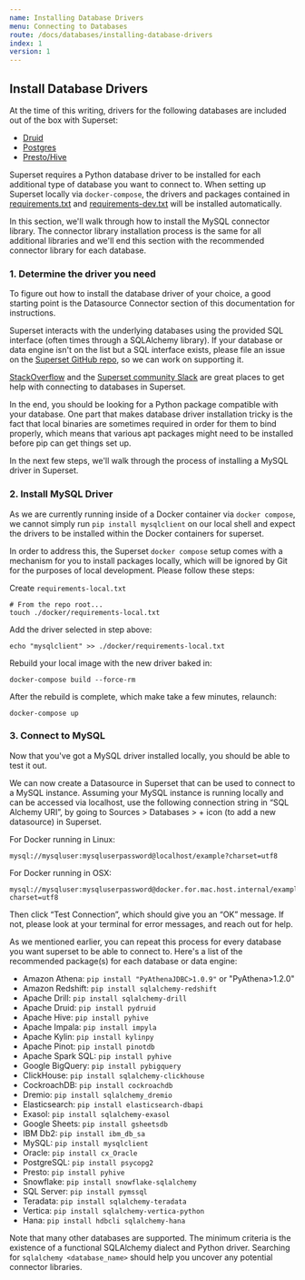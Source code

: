 ```yaml
---
name: Installing Database Drivers
menu: Connecting to Databases
route: /docs/databases/installing-database-drivers
index: 1
version: 1
---
```


Install Database Drivers
-------------

At the time of this writing, drivers for the following databases are included out of the box with Superset:

* [Druid](https://pypi.org/project/pydruid/)
* [Postgres](https://pypi.org/project/psycopg2/)
* [Presto/Hive](https://pypi.org/project/PyHive/)

Superset requires a Python database driver to be installed for each additional type of database you want to connect to. When setting up Superset locally via `docker-compose`, the drivers and packages contained in [requirements.txt](https://github.com/apache/incubator-superset/blob/master/requirements.txt) and [requirements-dev.txt](https://github.com/apache/incubator-superset/blob/master/requirements-dev.txt) will be installed automatically. 

In this section, we'll walk through how to install the MySQL connector library. The connector library installation process is the same for all additional libraries and we'll end this section with the recommended connector library for each database.

### 1. Determine the driver you need

To figure out how to install the database driver of your choice, a good starting point is the Datasource Connector section of this documentation for instructions. 

Superset interacts with the underlying databases using the provided SQL interface (often times through a SQLAlchemy library). If your database or data engine isn't on the list but a SQL interface exists, please file an issue on the [Superset GitHub repo](https://github.com/apache/incubator-superset/issues), so we can work on supporting it. 

[StackOverflow](https://stackoverflow.com/questions/tagged/apache-superset+superset) and the [Superset community Slack](https://join.slack.com/t/apache-superset/shared_invite/enQtNDMxMDY5NjM4MDU0LWJmOTcxYjlhZTRhYmEyYTMzOWYxOWEwMjcwZDZiNWRiNDY2NDUwNzcwMDFhNzE1ZmMxZTZlZWY0ZTQ2MzMyNTU)
are great places to get help with connecting to databases in Superset.

In the end, you should be looking for a Python package compatible with your database. One part that makes database driver installation tricky is the fact that local binaries are sometimes required in order for them to bind properly, which means that various apt packages might need to be installed before pip can get things set up.

In the next few steps, we'll walk through the process of installing a MySQL driver in Superset.


### 2. Install MySQL Driver 

As we are currently running inside of a Docker container via `docker compose`, we cannot simply run `pip install mysqlclient` on our local shell and expect the drivers to be installed within the Docker containers for superset.

In order to address this, the Superset `docker compose` setup comes with a mechanism for you to install packages locally, which will be ignored by Git for the purposes of local development. Please follow these steps:

Create `requirements-local.txt`

```
# From the repo root...
touch ./docker/requirements-local.txt
```
Add the driver selected in step above:

```
echo "mysqlclient" >> ./docker/requirements-local.txt
```
Rebuild your local image with the new driver baked in:

```
docker-compose build --force-rm
```

After the rebuild is complete, which make take a few minutes, relaunch:

```
docker-compose up
```

### 3. Connect to MySQL

Now that you've got a MySQL driver installed locally, you should be able to test it out. 

We can now create a Datasource in Superset that can be used to connect to a MySQL instance. Assuming your MySQL instance is running locally and can be accessed via localhost, use the following connection string in “SQL Alchemy URI”, by going to Sources > Databases > + icon (to add a new datasource) in Superset.

For Docker running in Linux:

```
mysql://mysqluser:mysqluserpassword@localhost/example?charset=utf8
```  

For Docker running in OSX:

```
mysql://mysqluser:mysqluserpassword@docker.for.mac.host.internal/example?charset=utf8
``` 

Then click “Test Connection”, which should give you an “OK” message. If not, please look at your terminal for error messages, and reach out for help.

As we mentioned earlier, you can repeat this process for every database you want superset to be able to connect to. Here's a list of the recommended package(s) for each database or data engine:

- Amazon Athena: `pip install "PyAthenaJDBC>1.0.9"` or "PyAthena>1.2.0"
- Amazon Redshift: `pip install sqlalchemy-redshift`
- Apache Drill:  `pip install sqlalchemy-drill`
- Apache Druid: `pip install pydruid`
- Apache Hive: `pip install pyhive`
- Apache Impala: `pip install impyla`
- Apache Kylin: `pip install kylinpy`
- Apache Pinot: `pip install pinotdb`
- Apache Spark SQL: `pip install pyhive`
- Google BigQuery: `pip install pybigquery`
- ClickHouse: `pip install sqlalchemy-clickhouse`
- CockroachDB: `pip install cockroachdb`
- Dremio: `pip install sqlalchemy_dremio`
- Elasticsearch: `pip install elasticsearch-dbapi`
- Exasol: `pip install sqlalchemy-exasol`
- Google Sheets: `pip install gsheetsdb`
- IBM Db2: `pip install ibm_db_sa`
- MySQL: `pip install mysqlclient`
- Oracle: `pip install cx_Oracle`
- PostgreSQL: `pip install psycopg2`
- Presto: `pip install pyhive`
- Snowflake: `pip install snowflake-sqlalchemy`
- SQL Server: `pip install pymssql`
- Teradata: `pip install sqlalchemy-teradata`
- Vertica: `pip install sqlalchemy-vertica-python`
- Hana: `pip install hdbcli sqlalchemy-hana`

Note that many other databases are supported. The minimum criteria is the existence of a functional SQLAlchemy dialect and Python driver. Searching for `sqlalchemy <database_name>` should help you uncover any potential connector libraries.